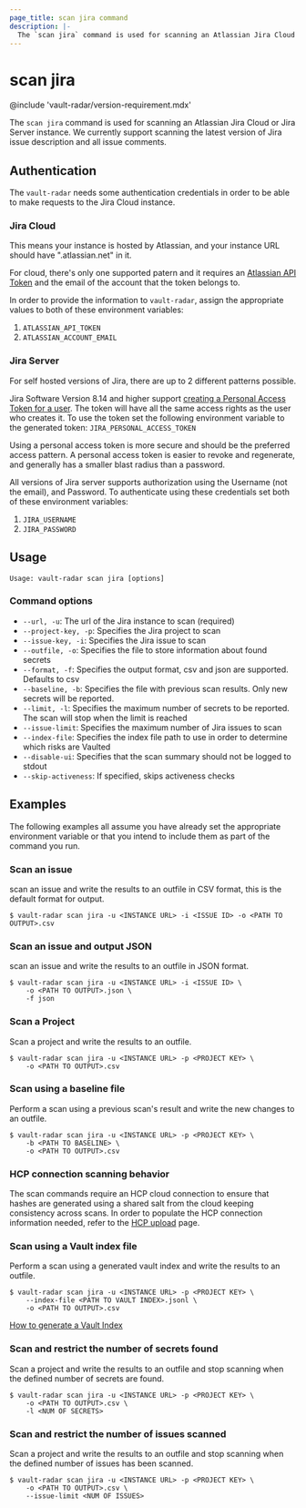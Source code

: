 ```yaml
---
page_title: scan jira command
description: |-
  The `scan jira` command is used for scanning an Atlassian Jira Cloud instance.
---
```


# scan jira

@include 'vault-radar/version-requirement.mdx'

The `scan jira` command is used for scanning an Atlassian Jira Cloud or Jira Server
instance. We currently support scanning the latest version of Jira issue
description and all issue comments.

## Authentication

The `vault-radar` needs some authentication credentials in order to be able to
make requests to the Jira Cloud instance.

### Jira Cloud

This means your instance is hosted by Atlassian, and your instance URL should
have ".atlassian.net" in it.

For cloud, there's only one supported patern and it requires an [Atlassian API
Token](https://support.atlassian.com/atlassian-account/docs/manage-api-tokens-for-your-atlassian-account/)
and the email of the account that the token belongs to.

In order to provide the information to `vault-radar`, assign the appropriate
values to both of these environment variables:

1. `ATLASSIAN_API_TOKEN`
1. `ATLASSIAN_ACCOUNT_EMAIL`

### Jira Server

For self hosted versions of Jira, there are up to 2 different patterns possible.

Jira Software Version 8.14 and higher support [creating a Personal Access Token
for a
user](https://developer.atlassian.com/server/jira/platform/personal-access-token/).
The token will have all the same access rights as the user who creates it. To
use the token set the following environment variable to the generated token:
`JIRA_PERSONAL_ACCESS_TOKEN`

Using a personal access token is more secure and should be the preferred access
pattern. A personal access token is easier to revoke and regenerate, and
generally has a smaller blast radius than a password.

All versions of Jira server supports authorization using the Username (not the
email), and Password. To authenticate using these credentials set both of these
environment variables:

1. `JIRA_USERNAME`
1. `JIRA_PASSWORD`

## Usage

<CodeBlockConfig hideClipboard>

```plaintext
Usage: vault-radar scan jira [options]
```

</CodeBlockConfig>

### Command options

- `--url, -u`: The url of the Jira instance to scan (required)
- `--project-key, -p`: Specifies the Jira project to scan
- `--issue-key, -i`: Specifies the Jira issue to scan
- `--outfile, -o`: Specifies the file to store information about found secrets
- `--format, -f`: Specifies the output format, csv and json are supported. Defaults to csv
- `--baseline, -b`: Specifies the file with previous scan results. Only new secrets will be reported.
- `--limit, -l`: Specifies the maximum number of secrets to be reported. The scan will stop when the limit is reached
- `--issue-limit`: Specifies the maximum number of Jira issues to scan
- `--index-file`: Specifies the index file path to use in order to determine which risks are Vaulted
- `--disable-ui`: Specifies that the scan summary should not be logged to stdout
- `--skip-activeness`: If specified, skips activeness checks

## Examples

The following examples all assume you have already set the appropriate
environment variable or that you intend to include them as part of the command
you run.

### Scan an issue

scan an issue and write the results to an outfile in CSV format, this is the
default format for output.

```shell-session
$ vault-radar scan jira -u <INSTANCE URL> -i <ISSUE ID> -o <PATH TO OUTPUT>.csv
```
### Scan an issue and output JSON

scan an issue and write the results to an outfile in JSON format.

```shell-session
$ vault-radar scan jira -u <INSTANCE URL> -i <ISSUE ID> \
    -o <PATH TO OUTPUT>.json \
    -f json
```

### Scan a Project 

Scan a project and write the results to an outfile.

```shell-session
$ vault-radar scan jira -u <INSTANCE URL> -p <PROJECT KEY> \
    -o <PATH TO OUTPUT>.csv
```
### Scan using a baseline file

Perform a scan using a previous scan's result and write the new changes to an
outfile.

```shell-session
$ vault-radar scan jira -u <INSTANCE URL> -p <PROJECT KEY> \
    -b <PATH TO BASELINE> \
    -o <PATH TO OUTPUT>.csv
```

### HCP connection scanning behavior

The scan commands require an HCP cloud connection to ensure 
that hashes are generated using a shared salt from the
cloud keeping consistency across scans. In order to populate the HCP connection
information needed, refer to the [HCP
upload](/hcp/docs/vault-radar/cli/configuration/upload-results-to-hcp) page.

### Scan using a Vault index file

Perform a scan using a generated vault index and write the results to an
outfile.

```shell-session
$ vault-radar scan jira -u <INSTANCE URL> -p <PROJECT KEY> \
    --index-file <PATH TO VAULT INDEX>.jsonl \
    -o <PATH TO OUTPUT>.csv
```

[How to generate a Vault Index](/hcp/docs/vault-radar/cli/index/vault#index-generation)

### Scan and restrict the number of secrets found

Scan a project and write the results to an outfile and stop scanning when the
defined number of secrets are found.

```shell-session
$ vault-radar scan jira -u <INSTANCE URL> -p <PROJECT KEY> \
    -o <PATH TO OUTPUT>.csv \
    -l <NUM OF SECRETS>
```

### Scan and restrict the number of issues scanned

Scan a project and write the results to an outfile and stop scanning when the
defined number of issues has been scanned.

```shell-session
$ vault-radar scan jira -u <INSTANCE URL> -p <PROJECT KEY> \
    -o <PATH TO OUTPUT>.csv \
    --issue-limit <NUM OF ISSUES>
```
